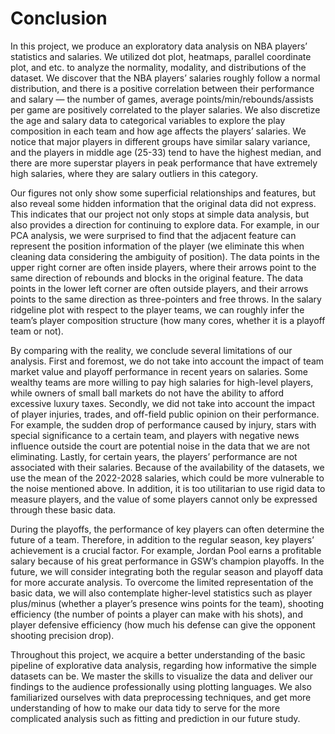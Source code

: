 # Conclusion

In this project, we produce an exploratory data analysis on NBA players’ statistics and salaries. We utilized dot plot, heatmaps, parallel coordinate plot, and etc. to analyze the normality, modality, and distributions of the dataset. We discover that the NBA players’ salaries roughly follow a normal distribution, and there is a positive correlation between their performance and salary — the number of games, average points/min/rebounds/assists per game are positively correlated to the player salaries. We also discretize the age and salary data to categorical variables to explore the play composition in each team and how age affects the players’ salaries. We notice that major players in different groups have similar salary variance, and the players in middle age (25-33) tend to have the highest median, and there are more superstar players in peak performance that have extremely high salaries, where they are salary outliers in this category.

Our figures not only show some superficial relationships and features, but also reveal some hidden information that the original data did not express. This indicates that our project not only stops at simple data analysis, but also provides a direction for continuing to explore data. For example, in our PCA analysis, we were surprised to find that the adjacent feature can represent the position information of the player (we eliminate this when cleaning data considering the ambiguity of position). The data points in the upper right corner are often inside players, where their arrows point to the same direction of rebounds and blocks in the original feature. The data points in the lower left corner are often outside players, and their arrows points to the same direction as three-pointers and free throws. In the salary ridgeline plot with respect to the player teams, we can roughly infer the team's player composition structure (how many cores, whether it is a playoff team or not).

By comparing with the reality, we conclude several limitations of our analysis. First and foremost, we do not take into account the impact of team market value and playoff performance in recent years on salaries. Some wealthy teams are more willing to pay high salaries for high-level players, while owners of small ball markets do not have the ability to afford excessive luxury taxes. Secondly, we did not take into account the impact of player injuries, trades, and off-field public opinion on their performance. For example, the sudden drop of performance caused by injury, stars with special significance to a certain team, and players with negative news influence outside the court are potential noise in the data that we are not eliminating. Lastly, for certain years, the players’ performance are not associated with their salaries. Because of the availability of the datasets, we use the mean of the 2022-2028 salaries, which could be more vulnerable to the noise mentioned above. In addition, it is too utilitarian to use rigid data to measure players, and the value of some players cannot only be expressed through these basic data.

During the playoffs, the performance of key players can often determine the future of a team. Therefore, in addition to the regular season, key players’ achievement is a crucial factor. For example, Jordan Pool earns a profitable salary because of his great performance in GSW’s champion playoffs. In the future, we will consider integrating both the regular season and playoff data for more accurate analysis. To overcome the limited representation of the basic data, we will also contemplate higher-level statistics such as player plus/minus (whether a player's presence wins points for the team), shooting efficiency (the number of points a player can make with his shots), and player defensive efficiency (how much his defense can give the opponent shooting precision drop). 

Throughout this project, we acquire a better understanding of the basic pipeline of explorative data analysis, regarding how informative the simple datasets can be. We master the skills to visualize the data and deliver our findings to the audience professionally using plotting languages. We also familiarized ourselves with data preprocessing techniques, and get more understanding of how to make our data tidy to serve for the more complicated analysis such as fitting and prediction in our future study.

